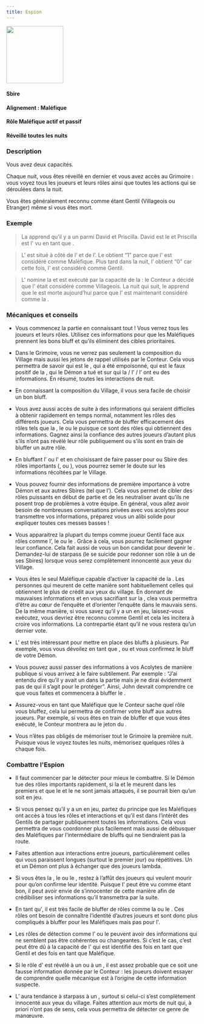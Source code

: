 ```yaml
---
title: Espion
---
```



<img src='/img/blood-on-the-clocktower/roles/espion.png' height='150' />

<Role ESPION header />

#### Sbire
#### Alignement : Maléfique
#### Rôle Maléfique actif et passif
#### Réveillé toutes les nuits

### Description
Vous avez deux capacités. 

Chaque nuit, vous êtes réveillé en dernier et vous avez accès au Grimoire : vous voyez tous les joueurs et leurs rôles ainsi que toutes les actions qui se déroulées dans la nuit.  

Vous êtes généralement reconnu comme étant Gentil (Villageois ou Etranger) même si vous êtes mort.

### Exemple 
> La <Role LAVANDIERE /> apprend qu’il y a un <Role GARDIEN /> parmi David et Priscilla. David est le <Role MOINE /> et Priscilla est l'<Role ESPION /> vu en tant que <Role GARDIEN />.

> L'<Role ESPION /> est situé à côté de l’<Role IMP /> et de l’<Role EMPATHIQUE />. Le <Role CUISTOT /> obtient “1” parce que l'<Role ESPION /> est considéré comme Maléfique. Plus tard dans la nuit, l’<Role EMPATHIQUE /> obtient “0” car cette fois, l'<Role ESPION /> est considéré comme Gentil.

> L'<Role ESPION /> nomine la <Role PUCELLE /> et est exécuté par la capacité de la <Role PUCELLE /> : le Conteur a décidé que l'<Role ESPION /> était considéré comme Villageois. La nuit qui suit, le <Role CROQUE_MORT /> apprend que le <Role LAVANDIERE /> est morte aujourd’hui parce que l'<Role ESPION /> est maintenant considéré comme la <Role LAVANDIERE />.


### Mécaniques et conseils
- Vous commencez la partie en connaissant tout ! Vous verrez tous les joueurs et leurs rôles. Utilisez ces informations pour que les Maléfiques prennent les bons bluff et qu’ils éliminent des cibles prioritaires.

- Dans le Grimoire, vous ne verrez pas seulement la composition du Village mais aussi les jetons de rappel utilisés par le Conteur. Cela vous permettra de savoir qui est le <Role SOULARD />, qui a été empoisonné, qui est le faux positif de la <Role VOYANTE />, qui le Démon a tué et sur qui la <Role LAVANDIERE /> / l’<Role ARCHIVISTE /> / l’<Role ENQUETEUR /> ont eu des informations. En résumé, toutes les interactions de nuit. 

- En connaissant la composition du Village, il vous sera facile de choisir un bon bluff.

- Vous avez aussi accès de suite à des informations qui seraient difficiles à obtenir rapidement en temps normal, notamment les rôles des différents joueurs. Cela vous permettra de bluffer efficacement des rôles tels que la <Role LAVANDIERE />, le <Role CROQUE_MORT /> ou le <Role GARDIEN /> puisque ce sont des rôles qui obtiennent des informations. Gagnez ainsi la confiance des autres joueurs d’autant plus s’ils n’ont pas révélé leur rôle publiquement ou s’ils sont en train de bluffer un autre rôle.

- En bluffant l’<Role ARCHIVISTE /> ou l'<Role ENQUETEUR /> et en choisissant de faire passer pour <Role SOULARD /> ou Sbire des rôles importants (<Role EMPATHIQUE />, <Role GARDIEN /> ou <Role MAIRE />), vous pourrez semer le doute sur les informations récoltées par le Village.  

- Vous pouvez fournir des informations de première importance à votre Démon et aux autres Sbires (tel que l’<Role EMPOISONNEUR />). Cela vous permet de cibler des rôles puissants en début de partie et de les neutraliser avant qu’ils ne posent trop de problèmes à votre équipe. En général, vous allez avoir besoin de nombreuses conversations privées avec vos acolytes pour transmettre vos informations, préparez vous un alibi solide pour expliquer toutes ces messes basses !

- Vous apparaitrez la plupart du temps comme joueur Gentil face aux rôles comme l’<Role EMPATHIQUE />, le <Role CUISTOT /> ou le <Role CROQUE_MORT />. Grâce à cela, vous pourrez facilement gagner leur confiance. Cela fait aussi de vous un bon candidat pour devenir le <Role IMP />. Demandez-lui de starpass (le <Role IMP /> se suicide pour redonner son rôle à un de ses Sbires) lorsque vous serez complètement innoncenté aux yeux du Village.

- Vous êtes le seul Maléfique capable d’activer la capacité de la <Role PUCELLE />. Les personnes qui meurent de cette manière sont habituellement celles qui obtiennent le plus de crédit aux yeux du village. En donnant de mauvaises informations et en vous sacrifiant sur la <Role PUCELLE />, clea vous permettra d’être au cœur de l’enquête et d’orienter l’enquête dans le mauvais sens. De la même manière, si vous savez qu’il y a un <Role CROQUE_MORT /> en jeu, laissez-vous exécutez, vous devriez être reconnu comme Gentil et cela les incitera à croire vos informations. La contrepartie étant qu’il ne vous restera qu’un dernier vote. 

- L'<Role ESPION /> est très intéressant pour mettre en place des bluffs à plusieurs. Par exemple, vous vous dévoilez en tant que <Role LAVANDIERE />, <Role ARCHIVISTE /> ou <Role GARDIEN /> et vous confirmez le bluff de votre Démon.

- Vous pouvez aussi passer des informations à vos Acolytes de manière publique si vous arrivez à le faire subtilement. Par exemple : “J’ai entendu dire qu’il y avait un <Role MERCENAIRE /> dans la partie mais je ne dirai évidemment pas de qui il s’agit pour le protéger”. Ainsi, John devrait comprendre ce que vous faites et commencera à bluffer le <Role MERCENAIRE />.

- Assurez-vous en tant que Maléfique que le Conteur sache quel rôle vous bluffez, cela lui permettra de confirmer votre bluff aux autres joueurs. Par exemple, si vous êtes en train de bluffer <Role MAJORDOME /> et que vous êtes exécuté, le Conteur montrera au <Role CROQUE_MORT /> le jeton du <Role MAJORDOME />.

- Vous n’êtes pas obligés de mémoriser tout le Grimoire la première nuit. Puisque vous le voyez toutes les nuits, mémorisez quelques rôles à chaque fois.
 
### Combattre l'Espion
- Il faut commencer par le détecter pour mieux le combattre. Si le Démon tue des rôles importants rapidement, si la <Role VOYANTE /> et le <Role CROQUE_MORT /> meurent dans les premiers et que le <Role GARDIEN /> et le <Role SOLDAT /> ne sont jamais attaqués, il se pourrait bien qu’un <Role ESPION /> soit en jeu.

- Si vous pensez qu’il y a un <Role ESPION /> en jeu, partez du principe que les Maléfiques ont accès à tous les rôles et interactions et qu’il est dans l’intérêt des Gentils de partager publiquement toutes les informations. Cela vous permettra de vous coordonner plus facilement mais aussi de débusquer des Maléfiques par l’intermédiaire de bluffs qui ne tiendraient pas la route.

- Faites attention aux interactions entre joueurs, particulièrement celles qui vous paraissent longues (surtout le premier jour) ou répétitives. Un <Role ESPION /> et un Démon ont plus à échanger que des joueurs lambda.

- Si vous êtes la <Role PUCELLE />, le <Role CROQUE_MORT /> ou le <Role GARDIEN />, restez à l’affût des joueurs qui veulent mourir pour qu’on confirme leur identité. Puisque l'<Role ESPION /> peut être vu comme étant bon, il peut avoir envie de s’innocenter de cette manière afin de crédibiliser ses informations qu’il transmettra par la suite.

- En tant qu'<Role ESPION />, il est très facile de bluffer de rôles comme la <Role LAVANDIERE /> ou le <Role GARDIEN />. Ces rôles ont besoin de connaître l’identité d’autres joueurs et sont donc plus compliqués à bluffer pour les Maléfiques mais pas pour l'<Role ESPION />. 

- Les rôles de détection comme l’<Role EMPATHIQUE /> ou le <Role CUISTOT /> peuvent avoir des informations qui ne semblent pas être cohérentes ou changeantes. Si c’est le cas, c’est peut être dû à la capacité de l'<Role ESPION /> qui est identifié des fois en tant que Gentil et des fois en tant que Maléfique.

- Si le rôle d'<Role ESPION /> est révélé à un <Role CROQUE_MORT /> ou à un <Role GARDIEN />, il est assez probable que ce soit une fausse information donnée par le Conteur : les joueurs doivent essayer de comprendre quelle mécanique est à l’origine de cette information suspecte.

- L’<Role IMP /> aura tendance à starpass à un <Role ESPION />, surtout si celui-ci s’est complètement innocenté aux yeux du village. Faites attention aux morts de nuit qui, à priori n’ont pas de sens, cela vous permettra de détecter ce genre de manœuvre.
